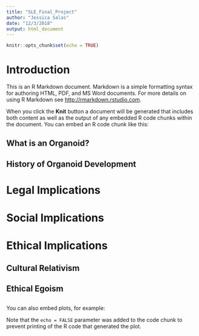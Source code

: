 ```yaml
---
title: "SLE_Final_Project"
author: "Jessica Salas"
date: "12/3/2018"
output: html_document
---
```


```r
knitr::opts_chunk$set(echo = TRUE)
```

# Introduction

This is an R Markdown document. Markdown is a simple formatting syntax for authoring HTML, PDF, and MS Word documents. For more details on using R Markdown see <http://rmarkdown.rstudio.com>.

When you click the **Knit** button a document will be generated that includes both content as well as the output of any embedded R code chunks within the document. You can embed an R code chunk like this:


## What is an Organoid?

## History of Organoid Development

# Legal Implications
# Social Implications
# Ethical Implications
## Cultural Relativism
## Ethical Egoism
## 

You can also embed plots, for example:

Note that the `echo = FALSE` parameter was added to the code chunk to prevent printing of the R code that generated the plot.
